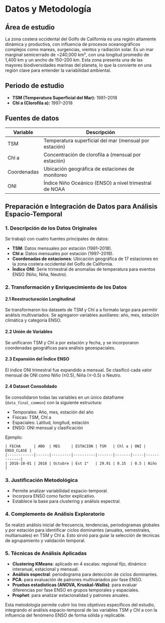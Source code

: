 # Datos y Metodología

## Área de estudio

La zona costera occidental del Golfo de California es una región altamente dinámica y productiva, con influencia de procesos oceanográficos complejos como mareas, surgencias, vientos y radiación solar. Es un mar marginal semicerrado de \~240,000 km², con una longitud promedio de 1,400 km y un ancho de 150–200 km. Esta zona presenta una de las mayores biodiversidades marinas del planeta, lo que la convierte en una región clave para entender la variabilidad ambiental.

## Periodo de estudio

* **TSM (Temperatura Superficial del Mar):** 1981–2018
* **Chl a (Clorofila a):** 1997–2018

## Fuentes de datos

| Variable    | Descripción                                            |
| ----------- | ------------------------------------------------------ |
| TSM         | Temperatura superficial del mar (mensual por estación) |
| Chl a       | Concentración de clorofila a (mensual por estación)    |
| Coordenadas | Ubicación geográfica de estaciones de monitoreo        |
| ONI         | Índice Niño Oceánico (ENSO) a nivel trimestral de NOAA |

## Preparación e Integración de Datos para Análisis Espacio-Temporal

### 1. Descripción de los Datos Originales

Se trabajó con cuatro fuentes principales de datos:

* **TSM**: Datos mensuales por estación (1981–2018).
* **Chl a**: Datos mensuales por estación (1997–2018).
* **Coordenadas de estaciones**: Ubicación geográfica de 17 estaciones en la zona costera occidental del Golfo de California.
* **Índice ONI**: Serie trimestral de anomalías de temperatura para eventos ENSO (Niño, Niña, Neutro).

### 2. Transformación y Enriquecimiento de los Datos

#### 2.1 Reestructuración Longitudinal

Se transformaron los datasets de TSM y Chl a a formato largo para permitir análisis multivariados. Se agregaron variables auxiliares: año, mes, estación climática y categoría ENSO.

#### 2.2 Unión de Variables

Se unificaron TSM y Chl a por estación y fecha, y se incorporaron coordenadas geográficas para análisis geoespaciales.

#### 2.3 Expansión del Índice ENSO

El índice ONI trimestral fue expandido a mensual. Se clasificó cada valor mensual de ONI como Niño (≥0.5), Niña (≤-0.5) o Neutro.

#### 2.4 Dataset Consolidado

Se consolidaron todas las variables en un único dataframe (`data_final_common`) con la siguiente estructura:

* Temporales: Año, mes, estación del año
* Físicas: TSM, Chl a
* Espaciales: Latitud, longitud, estación
* ENSO: ONI mensual y clasificación

Ejemplo:

```plaintext
| FECHA      | AÑO  | MES     | ESTACIÓN | TSM   | Chl a | ONI | ENSO_CLASE |
|------------|------|---------|----------|-------|-------|-----|-------------|
| 2018-10-01 | 2018 | Octubre | Est 1°   | 29.91 | 0.15  | 0.5 | Niño        |
```

### 3. Justificación Metodológica

* Permite analizar variabilidad espacio-temporal.
* Incorpora ENSO como factor explicativo.
* Establece la base para clustering y análisis espectral.

### 4. Complemento de Análisis Exploratorio

Se realizó análisis inicial de frecuencia, tendencias, periodogramas globales y por estación para identificar ciclos dominantes (anuales, semestrales, multianuales) en TSM y Chl a. Esto sirvió para guiar la selección de técnicas de agrupamiento y validación temporal.

### 5. Técnicas de Análisis Aplicadas

* **Clustering KMeans**: aplicado en 4 escalas: regional fijo, dinámico interanual, estacional y mensual.
* **Análisis espectral**: periodograma para detección de ciclos dominantes.
* **PCA**: para evaluación de patrones multivariados por fase ENSO.
* **Pruebas estadísticas (ANOVA, Kruskal-Wallis)**: para evaluar diferencias por fase ENSO en grupos temporales y espaciales.
* **Prophet**: para analizar estacionalidad y patrones anuales.

Esta metodología permite cubrir los tres objetivos específicos del estudio, integrando el análisis espacio-temporal de las variables TSM y Chl a con la influencia del fenómeno ENSO de forma sólida y replicable.
